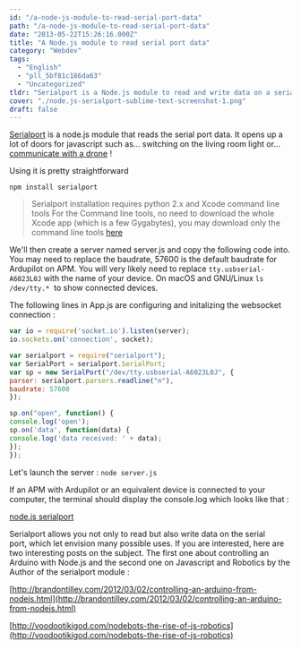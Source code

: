 ```yaml
---
id: "/a-node-js-module-to-read-serial-port-data"
path: "/a-node-js-module-to-read-serial-port-data"
date: "2013-05-22T15:26:16.000Z"
title: "A Node.js module to read serial port data"
category: "Webdev"
tags: 
  - "English"
  - "pll_5bf81c186da63"
  - "Uncategorized"
tldr: "Serialport is a Node.js module to read and write data on a serial port, here's a quick overview of its usage with a an APM board with Ardupilot software."
cover: "./node.js-serialport-sublime-text-screenshot-1.png"
draft: false
---
```


[Serialport](https://npmjs.org/package/serialport) is a node.js module that reads the serial port data. It opens up a lot of doors for javascript such as... switching on the living room light or... [communicate with a drone](/work/uav-ground-control-station-web-app-with-node-serialport/) !

Using it is pretty straightforward

`npm install serialport`

> Serialport installation requires python 2.x and Xcode command line tools For the Command line tools, no need to download the whole Xcode app (which is a few Gygabytes), you may download only the command line tools [here](https://github.com/kennethreitz/osx-gcc-installer#option-1-downloading-pre-built-binaries) 

We'll then create a server named server.js and copy the following code into. You may need to replace the baudrate, 57600 is the default baudrate for Ardupilot on APM. You will very likely need to replace `tty.usbserial-A6023L0J` with the name of your device. On macOS and GNU/Linux `ls /dev/tty.*`  to show connected devices.

The following lines in App.js are configuring and initalizing the websocket connection : 


```javascript
var io = require('socket.io').listen(server); 
io.sockets.on('connection', socket);

var serialport = require("serialport");
var SerialPort = serialport.SerialPort;
var sp = new SerialPort("/dev/tty.usbserial-A6023L0J", {
parser: serialport.parsers.readline("n"),
baudrate: 57600
});

sp.on("open", function() {
console.log('open');
sp.on('data', function(data) {
console.log('data received: ' + data);
});
});
```

Let's launch the server : `node server.js`

If an APM with Ardupilot or an equivalent device is connected to your computer, the terminal should display the console.log which looks like that :

[node.js serialport](./Screen-shot-2013-05-30-at-11.32.53-AM.png)

Serialport allows you not only to read but also write data on the serial port, which let envision many possible uses. If you are interested, here are two interesting posts on the subject. The first one about controlling an Arduino with Node.js and the second one on Javascript and Robotics by the Author of the serialport module :

[http://brandontilley.com/2012/03/02/controlling-an-arduino-from-nodejs.html](http://brandontilley.com/2012/03/02/controlling-an-arduino-from-nodejs.html)

[http://voodootikigod.com/nodebots-the-rise-of-js-robotics](http://voodootikigod.com/nodebots-the-rise-of-js-robotics)
